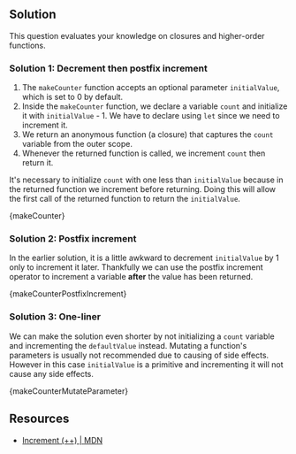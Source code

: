 

## Solution

This question evaluates your knowledge on closures and higher-order functions.

### Solution 1: Decrement then postfix increment

1. The `makeCounter` function accepts an optional parameter `initialValue`, which is set to 0 by default.
1. Inside the `makeCounter` function, we declare a variable `count` and initialize it with `initialValue` - 1. We have to declare using `let` since we need to increment it.
1. We return an anonymous function (a closure) that captures the `count` variable from the outer scope.
1. Whenever the returned function is called, we increment `count` then return it.

It's necessary to initialize `count` with one less than `initialValue` because in the returned function we increment before returning. Doing this will allow the first call of the returned function to return the `initialValue`.

<MDXCodeBlock>{makeCounter}</MDXCodeBlock>

### Solution 2: Postfix increment

In the earlier solution, it is a little awkward to decrement `initialValue` by 1 only to increment it later. Thankfully we can use the postfix increment operator to increment a variable **after** the value has been returned.

<MDXCodeBlock>{makeCounterPostfixIncrement}</MDXCodeBlock>

### Solution 3: One-liner

We can make the solution even shorter by not initializing a `count` variable and incrementing the `defaultValue` instead. Mutating a function's parameters is usually not recommended due to causing of side effects. However in this case `initialValue` is a primitive and incrementing it will not cause any side effects.

<MDXCodeBlock>{makeCounterMutateParameter}</MDXCodeBlock>

## Resources

- [Increment (++) | MDN](https://developer.mozilla.org/en-US/docs/Web/JavaScript/Reference/Operators/Increment)
